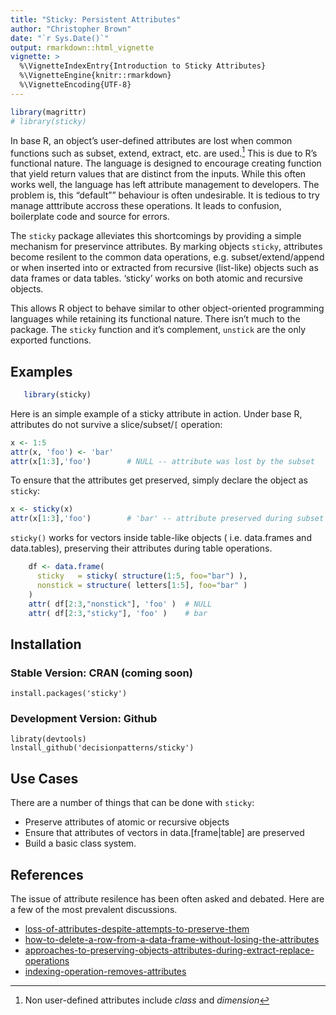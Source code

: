 ```yaml
---
title: "Sticky: Persistent Attributes"
author: "Christopher Brown"
date: "`r Sys.Date()`"
output: rmarkdown::html_vignette
vignette: >
  %\VignetteIndexEntry{Introduction to Sticky Attributes}
  %\VignetteEngine{knitr::rmarkdown}
  %\VignetteEncoding{UTF-8}
---
```


```r
library(magrittr)
# library(sticky)
```

In base R, an object's user-defined attributes are lost when common functions such as subset, extend, extract, etc. are used.[^1]  This is due to R's functional nature. The language is designed to encourage creating function that yield return values that are distinct from the inputs. While this often works well, the language has left attribute management to developers. The problem is, this "default"" behaviour is often undesirable. It is tedious to try manage atttribute accross these operations. It leads to confusion, boilerplate code and source for errors. 

The `sticky` package alleviates this shortcomings by providing a simple mechanism for preservince attributes. By marking objects `sticky`, attributes become resilent to the common data operations, e.g. subset/extend/append or when inserted into or extracted from recursive (list-like) objects such as data frames or data tables. 'sticky' works on both atomic and recursive objects.

This allows R object to behave similar to other object-oriented programming languages while retaining its functional nature. There isn't much to the package. The `sticky` 
function and it's complement, `unstick` are the only exported functions.

[^1]: Non user-defined attributes include *class* and *dimension*


## Examples

```r
   library(sticky)
```

Here is an simple example of a sticky attribute in action. Under base R, 
attributes do not survive a slice/subset/`[` operation: 

```r
x <- 1:5
attr(x, 'foo') <- 'bar'
attr(x[1:3],'foo')        # NULL -- attribute was lost by the subset
```
    
To ensure that the attributes get preserved, simply declare the object as `sticky`:

```r
x <- sticky(x)
attr(x[1:3],'foo')        # 'bar' -- attribute preserved during subset
```

`sticky()` works for vectors inside table-like objects ( i.e. data.frames 
and data.tables), preserving their attributes during table operations.

```r
    df <- data.frame( 
      sticky   = sticky( structure(1:5, foo="bar") ),
      nonstick = structure( letters[1:5], foo="bar" )
    )
    attr( df[2:3,"nonstick"], 'foo' )  # NULL
    attr( df[2:3,"sticky"], 'foo' )    # bar
```



## Installation 

### Stable Version: CRAN (coming soon)

    install.packages('sticky')

### Development Version: Github

    libraty(devtools)
    lnstall_github('decisionpatterns/sticky')


## Use Cases

There are a number of things that can be done with `sticky`:

 * Preserve attributes of atomic or recursive objects
 * Ensure that attributes of vectors in data.[frame|table] are preserved
 * Build a basic class system.


## References

The issue of attribute resilence has been often asked and debated. Here are a 
few of the most prevalent discussions.

- [loss-of-attributes-despite-attempts-to-preserve-them](http://stackoverflow.com/questions/23991060/loss-of-attributes-despite-attempts-to-preserve-them)
- [how-to-delete-a-row-from-a-data-frame-without-losing-the-attributes](http://stackoverflow.com/questions/10404224/how-to-delete-a-row-from-a-data-frame-without-losing-the-attributes)
- [approaches-to-preserving-objects-attributes-during-extract-replace-operations](http://stackoverflow.com/questions/23841387/approaches-to-preserving-objects-attributes-during-extract-replace-operations)
- [indexing-operation-removes-attributes](http://stackoverflow.com/questions/13432519/indexing-operation-removes-attributes)

